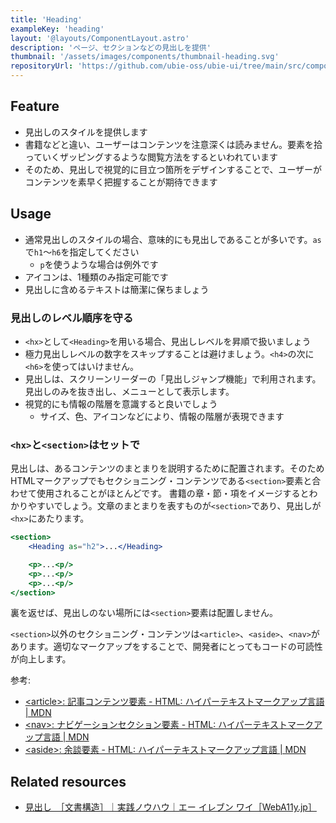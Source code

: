 ```yaml
---
title: 'Heading'
exampleKey: 'heading'
layout: '@layouts/ComponentLayout.astro'
description: 'ページ、セクションなどの見出しを提供'
thumbnail: '/assets/images/components/thumbnail-heading.svg'
repositoryUrl: 'https://github.com/ubie-oss/ubie-ui/tree/main/src/components/Heading'
---
```


## Feature

- 見出しのスタイルを提供します
- 書籍などと違い、ユーザーはコンテンツを注意深くは読みません。要素を拾っていくザッピングするような閲覧方法をするといわれています
- そのため、見出しで視覚的に目立つ箇所をデザインすることで、ユーザーがコンテンツを素早く把握することが期待できます

## Usage

- 通常見出しのスタイルの場合、意味的にも見出しであることが多いです。`as`で`h1`〜`h6`を指定してください
    - `p`を使うような場合は例外です
- アイコンは、1種類のみ指定可能です
- 見出しに含めるテキストは簡潔に保ちましょう

### 見出しのレベル順序を守る

- `<hx>`として`<Heading>`を用いる場合、見出しレベルを昇順で扱いましょう
- 極力見出しレベルの数字をスキップすることは避けましょう。`<h4>`の次に`<h6>`を使ってはいけません。
- 見出しは、スクリーンリーダーの「見出しジャンプ機能」で利用されます。見出しのみを抜き出し、メニューとして表示します。
- 視覚的にも情報の階層を意識すると良いでしょう
  - サイズ、色、アイコンなどにより、情報の階層が表現できます


### `<hx>`と`<section>`はセットで

見出しは、あるコンテンツのまとまりを説明するために配置されます。そのためHTMLマークアップでもセクショニング・コンテンツである`<section>`要素と合わせて使用されることがほとんどです。
書籍の章・節・項をイメージするとわかりやすいでしょう。文章のまとまりを表すものが`<section>`であり、見出しが`<hx>`にあたります。

```jsx
<section>
    <Heading as="h2">...</Heading>

    <p>...<p/>
    <p>...<p/>
    <p>...<p/>
</section>
```

裏を返せば、見出しのない場所には`<section>`要素は配置しません。

`<section>`以外のセクショニング・コンテンツは`<article>`、`<aside>`、`<nav>`があります。適切なマークアップをすることで、開発者にとってもコードの可読性が向上します。

参考:
- [&lt;article&gt;: 記事コンテンツ要素 - HTML: ハイパーテキストマークアップ言語 | MDN](https://developer.mozilla.org/ja/docs/Web/HTML/Element/article)
- [&lt;nav&gt;: ナビゲーションセクション要素 - HTML: ハイパーテキストマークアップ言語 | MDN](https://developer.mozilla.org/ja/docs/Web/HTML/Element/nav)
- [&lt;aside&gt;: 余談要素 - HTML: ハイパーテキストマークアップ言語 | MDN](https://developer.mozilla.org/ja/docs/Web/HTML/Element/aside)


## Related resources

- [見出し　［文書構造］｜実践ノウハウ｜エー イレブン ワイ［WebA11y.jp］](https://weba11y.jp/know-how/guidelines/heading/)
